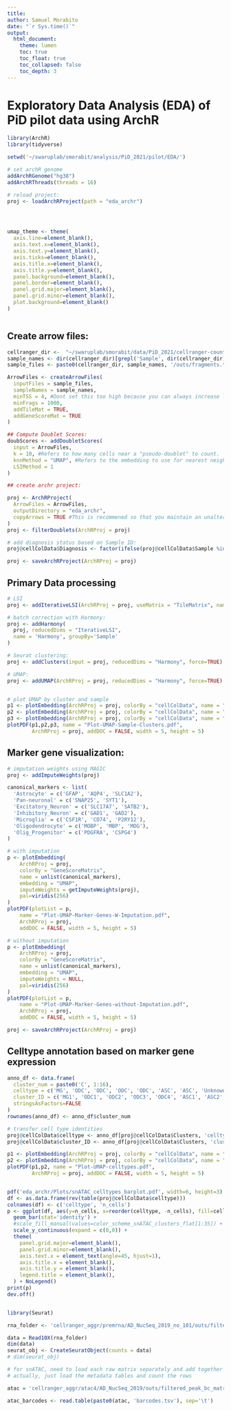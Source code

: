 ```yaml
---
title:
author: Samuel Morabito
date: "`r Sys.time()`"
output:
  html_document:
    theme: lumen
    toc: true
    toc_float: true
    toc_collapsed: false
    toc_depth: 3
---
```


# Exploratory Data Analysis (EDA) of PiD pilot data using ArchR

```r

library(ArchR)
library(tidyverse)

setwd('~/swaruplab/smorabit/analysis/PiD_2021/pilot/EDA/')

# set archR genome
addArchRGenome("hg38")
addArchRThreads(threads = 16)

# reload project:
proj <- loadArchRProject(path = "eda_archr")




umap_theme <- theme(
  axis.line=element_blank(),
  axis.text.x=element_blank(),
  axis.text.y=element_blank(),
  axis.ticks=element_blank(),
  axis.title.x=element_blank(),
  axis.title.y=element_blank(),
  panel.background=element_blank(),
  panel.border=element_blank(),
  panel.grid.major=element_blank(),
  panel.grid.minor=element_blank(),
  plot.background=element_blank()
)



```

## Create arrow files:

```r

cellranger_dir <-  "~/swaruplab/smorabit/data/PiD_2021/cellranger-count/"
sample_names <- dir(cellranger_dir)[grepl('Sample', dir(cellranger_dir))]
sample_files <- paste0(cellranger_dir, sample_names, '/outs/fragments.tsv.gz')

ArrowFiles <- createArrowFiles(
  inputFiles = sample_files,
  sampleNames = sample_names,
  minTSS = 4, #Dont set this too high because you can always increase later
  minFrags = 1000,
  addTileMat = TRUE,
  addGeneScoreMat = TRUE
)

## Compute Doublet Scores:
doubScores <- addDoubletScores(
  input = ArrowFiles,
  k = 10, #Refers to how many cells near a "pseudo-doublet" to count.
  knnMethod = "UMAP", #Refers to the embedding to use for nearest neighbor search.
  LSIMethod = 1
)

## create archr project:

proj <- ArchRProject(
  ArrowFiles = ArrowFiles,
  outputDirectory = "eda_archr",
  copyArrows = TRUE #This is recommened so that you maintain an unaltered copy for later usage.
)
proj <- filterDoublets(ArchRProj = proj)

# add diagnosis status based on Sample ID:
proj@cellColData$Diagnosis <- factor(ifelse(proj@cellColData$Sample %in% c('Sample1', 'Sample3'), 'PiD', 'Control'), levels=c('PiD', 'Control'))

proj <- saveArchRProject(ArchRProj = proj)


```

## Primary Data processing

```r

# LSI
proj <- addIterativeLSI(ArchRProj = proj, useMatrix = "TileMatrix", name = "IterativeLSI")

# batch correction with Harmony:
proj <- addHarmony(
  proj, reducedDims = "IterativeLSI",
  name = 'Harmony', groupBy='Sample'
)

# Seurat clustering:
proj <- addClusters(input = proj, reducedDims = "Harmony", force=TRUE)

# UMAP:
proj <- addUMAP(ArchRProj = proj, reducedDims = "Harmony", force=TRUE)


# plot UMAP by cluster and sample
p1 <- plotEmbedding(ArchRProj = proj, colorBy = "cellColData", name = "Sample", embedding = "UMAP")
p2 <- plotEmbedding(ArchRProj = proj, colorBy = "cellColData", name = "Clusters", embedding = "UMAP")
p3 <- plotEmbedding(ArchRProj = proj, colorBy = "cellColData", name = "Diagnosis", embedding = "UMAP")
plotPDF(p1,p2,p3, name = "Plot-UMAP-Sample-Clusters.pdf",
        ArchRProj = proj, addDOC = FALSE, width = 5, height = 5)


```

## Marker gene visualization:

```r

# imputation weights using MAGIC
proj <- addImputeWeights(proj)

canonical_markers <- list(
  'Astrocyte' = c('GFAP', 'AQP4', 'SLC1A2'),
  'Pan-neuronal' = c('SNAP25', 'SYT1'),
  'Excitatory_Neuron' = c('SLC17A7', 'SATB2'),
  'Inhibitory_Neuron' = c('GAD1', 'GAD2'),
  'Microglia' = c('CSF1R', 'CD74', 'P2RY12'),
  'Oligodendrocyte' = c('MOBP', 'MBP', 'MOG'),
  'Olig_Progenitor' = c('PDGFRA', 'CSPG4')
)

# with imputation
p <- plotEmbedding(
    ArchRProj = proj,
    colorBy = "GeneScoreMatrix",
    name = unlist(canonical_markers),
    embedding = "UMAP",
    imputeWeights = getImputeWeights(proj),
    pal=viridis(256)
)
plotPDF(plotList = p,
    name = "Plot-UMAP-Marker-Genes-W-Imputation.pdf",
    ArchRProj = proj,
    addDOC = FALSE, width = 5, height = 5)

# without imputation
p <- plotEmbedding(
    ArchRProj = proj,
    colorBy = "GeneScoreMatrix",
    name = unlist(canonical_markers),
    embedding = "UMAP",
    imputeWeights = NULL,
    pal=viridis(256)
)
plotPDF(plotList = p,
    name = "Plot-UMAP-Marker-Genes-without-Imputation.pdf",
    ArchRProj = proj,
    addDOC = FALSE, width = 5, height = 5)

proj <- saveArchRProject(ArchRProj = proj)


```

## Celltype annotation based on marker gene expression
```r

anno_df <- data.frame(
  cluster_num = paste0('C', 1:16),
  celltype = c('MG', 'ODC', 'ODC', 'ODC', 'ODC', 'ASC', 'ASC', 'Unknown', 'INH', 'INH', 'Unknown', 'EX', 'EX', 'EX', 'OPC', 'ODC'),
  cluster_ID = c('MG1', 'ODC1', 'ODC2', 'ODC3', 'ODC4', 'ASC1', 'ASC2', 'Unknown1', 'INH1', 'INH2', 'Unknown2', 'EX1', 'EX2', 'EX3', 'OPC1', 'ODC5'),
  stringsAsFactors=FALSE
)
rownames(anno_df) <- anno_df$cluster_num

# transfer cell type identities
proj@cellColData$celltype <- anno_df[proj@cellColData$Clusters, 'celltype']
proj@cellColData$cluster_ID <- anno_df[proj@cellColData$Clusters, 'cluster_ID']

p1 <- plotEmbedding(ArchRProj = proj, colorBy = "cellColData", name = "celltype", embedding = "UMAP")
p2 <- plotEmbedding(ArchRProj = proj, colorBy = "cellColData", name = "cluster_ID", embedding = "UMAP")
plotPDF(p1,p2, name = "Plot-UMAP-celltypes.pdf",
        ArchRProj = proj, addDOC = FALSE, width = 5, height = 5)


pdf('eda_archr/Plots/snATAC_celltypes_barplot.pdf', width=6, height=3)
df <- as.data.frame(rev(table(proj@cellColData$celltype)))
colnames(df) <- c('celltype', 'n_cells')
p <- ggplot(df, aes(y=n_cells, x=reorder(celltype, -n_cells), fill=celltype)) +
  geom_bar(stat='identity') +
  #scale_fill_manual(values=color_scheme_snATAC_clusters_flat[1:35]) +
  scale_y_continuous(expand = c(0,0)) +
  theme(
    panel.grid.major=element_blank(),
    panel.grid.minor=element_blank(),
    axis.text.x = element_text(angle=45, hjust=1),
    axis.title.x = element_blank(),
    axis.title.y = element_blank(),
    legend.title = element_blank(),
  ) + NoLegend()
print(p)
dev.off()



```


```r

library(Seurat)

rna_folder <- 'cellranger_aggr/premrna/AD_NucSeq_2019_no_101/outs/filtered_feature_bc_matrix/'

data = Read10X(rna_folder)
dim(data)
seurat_obj <- CreateSeuratObject(counts = data)
# dim(seurat_obj)

# for snATAC, need to load each raw matrix separately and add together the cell counts
# actually, just load the metadata tables and count the rows

atac = 'cellranger_aggr/atac4/AD_NucSeq_2019/outs/filtered_peak_bc_matrix/'

atac_barcodes <- read.table(paste0(atac, 'barcodes.tsv'), sep='\t')

```
